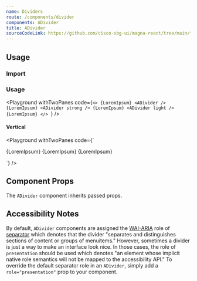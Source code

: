 ```yaml
---
name: Dividers
route: /components/divider
components: ADivider
title: ADivider
sourceCodeLink: https://github.com/cisco-sbg-ui/magna-react/tree/main/framework/components/ADivider
---
```


## Usage

### Import

<ComponentImport components="ADivider" />

### Usage

<Playground
  withTwoPanes
  code={`<>
  {LoremIpsum}
  <ADivider />
  {LoremIpsum}
  <ADivider strong />
  {LoremIpsum}
  <ADivider light />
  {LoremIpsum}
</>
`}
/>

#### Vertical

<Playground
  withTwoPanes
  code={`<div className="d-flex">
  {LoremIpsum}
  <ADivider vertical/>
  {LoremIpsum}
  <ADivider strong vertical/>
  {LoremIpsum}
</div>
`}
/>

## Component Props

The `ADivider` component inherits passed props.

<Props of="ADivider" />

## Accessibility Notes

By default, `ADivider` components are assigned the [WAI-ARIA](https://www.w3.org/WAI/standards-guidelines/aria/) role of [separator](https://www.w3.org/TR/wai-aria/#separator) which denotes that the divider "separates and distinguishes sections of content or groups of menuitems." However, sometimes a divider is just a way to make an interface look nice. In those cases, the role of `presentation` should be used which denotes "an element whose implicit native role semantics will not be mapped to the accessibility API." To override the default separator role in an `ADivider`, simply add a `role="presentation"` prop to your component.
